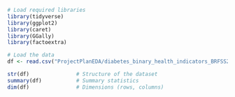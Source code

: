 
```r
# Load required libraries
library(tidyverse)
library(ggplot2)
library(caret)
library(GGally)
library(factoextra)

# Load the data
df <- read.csv("ProjectPlanEDA/diabetes_binary_health_indicators_BRFSS2015.csv")
```
```r
str(df)               # Structure of the dataset
summary(df)           # Summary statistics
dim(df)               # Dimensions (rows, columns)
```